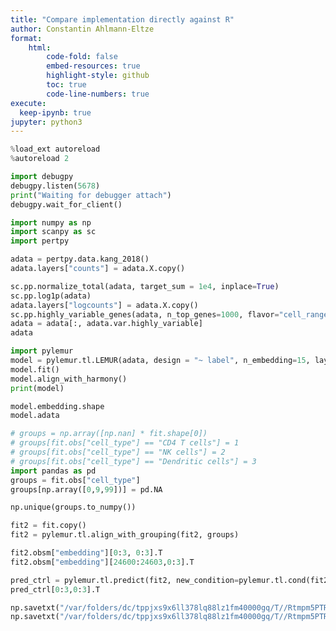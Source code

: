```yaml
---
title: "Compare implementation directly against R"
author: Constantin Ahlmann-Eltze
format:
    html:
        code-fold: false
        embed-resources: true
        highlight-style: github
        toc: true
        code-line-numbers: true
execute:
  keep-ipynb: true
jupyter: python3
---
```



```python
%load_ext autoreload
%autoreload 2
```


```python
import debugpy
debugpy.listen(5678)
print("Waiting for debugger attach")
debugpy.wait_for_client()
```


```python
import numpy as np
import scanpy as sc
import pertpy

adata = pertpy.data.kang_2018()
adata.layers["counts"] = adata.X.copy()
```


```python
sc.pp.normalize_total(adata, target_sum = 1e4, inplace=True)
sc.pp.log1p(adata)
adata.layers["logcounts"] = adata.X.copy()
sc.pp.highly_variable_genes(adata, n_top_genes=1000, flavor="cell_ranger")
adata = adata[:, adata.var.highly_variable]
adata
```


```python
import pylemur
model = pylemur.tl.LEMUR(adata, design = "~ label", n_embedding=15, layer = "logcounts")
model.fit()
model.align_with_harmony()
print(model)
```


```python
model.embedding.shape
model.adata
```

```python
# groups = np.array([np.nan] * fit.shape[0])
# groups[fit.obs["cell_type"] == "CD4 T cells"] = 1
# groups[fit.obs["cell_type"] == "NK cells"] = 2
# groups[fit.obs["cell_type"] == "Dendritic cells"] = 3
import pandas as pd
groups = fit.obs["cell_type"]
groups[np.array([0,9,99])] = pd.NA

np.unique(groups.to_numpy())
```

```python
fit2 = fit.copy()
fit2 = pylemur.tl.align_with_grouping(fit2, groups)
```


```python
fit2.obsm["embedding"][0:3, 0:3].T
fit2.obsm["embedding"][24600:24603,0:3].T
```

```python
pred_ctrl = pylemur.tl.predict(fit2, new_condition=pylemur.tl.cond(fit2, label = "ctrl"))
pred_ctrl[0:3,0:3].T
```


```python
np.savetxt("/var/folders/dc/tppjxs9x6ll378lq88lz1fm40000gq/T//Rtmpm5PTRh/pred_ctrl.tsv", pred_ctrl, delimiter="\t")
np.savetxt("/var/folders/dc/tppjxs9x6ll378lq88lz1fm40000gq/T//Rtmpm5PTRh/embedding.tsv", fit2.obsm["embedding"], delimiter="\t")
```

